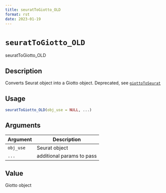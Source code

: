 ```yaml
--- 
title: seuratToGiotto_OLD 
format: rst 
date: 2023-01-19 
--- 
```

# `seuratToGiotto_OLD`

seuratToGiotto_OLD


## Description

Converts Seurat object into a Giotto object. Deprecated, see [`giottoToSeurat`](#giottotoseurat)


## Usage

```r
seuratToGiotto_OLD(obj_use = NULL, ...)
```


## Arguments

Argument      |Description
------------- |----------------
`obj_use`     |     Seurat object
`...`     |     additional params to pass


## Value

Giotto object


